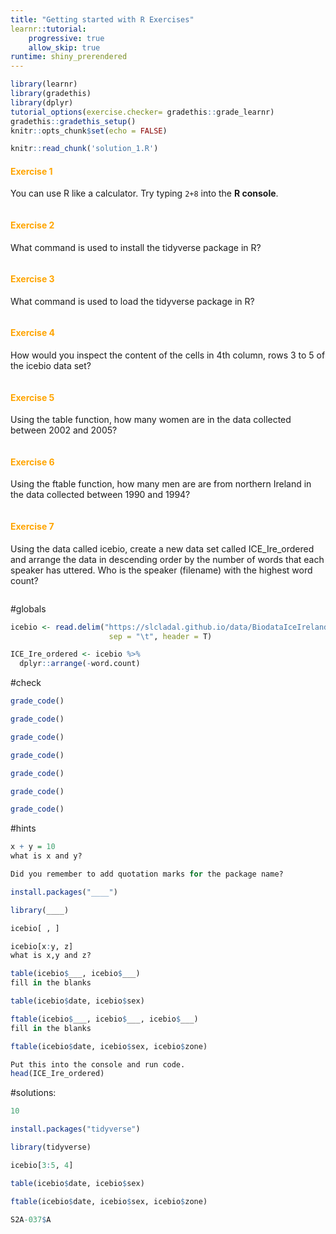 ```yaml
---
title: "Getting started with R Exercises"
learnr::tutorial:
    progressive: true
    allow_skip: true
runtime: shiny_prerendered
---
```


```r
library(learnr)
library(gradethis)
library(dplyr)
tutorial_options(exercise.checker= gradethis::grade_learnr)
gradethis::gradethis_setup()
knitr::opts_chunk$set(echo = FALSE)
```

```r
knitr::read_chunk('solution_1.R')
```

#### **<span style="color: orange;">Exercise 1</span>** {-}
You can use R like a calculator.  Try typing `2+8` into the **R console**.
```r

```

#### **<span style="color: orange;">Exercise 2</span>** {-}
What command is used to install the tidyverse package in R?    
```r

```
#### **<span style="color: orange;">Exercise 3</span>** {-}
What command is used to load the tidyverse package in R?    
```r

```

#### **<span style="color: orange;">Exercise 4</span>** {-}
How would you inspect the content of the cells in 4th column, rows 3 to 5 of the icebio data set?
```r

```

#### **<span style="color: orange;">Exercise 5</span>** {-}
Using the table function, how many women are in the data collected between 2002 and 2005?
```r

```
#### **<span style="color: orange;">Exercise 6</span>** {-}
Using the ftable function, how many men are are from northern Ireland in the data collected between 1990 and 1994?
```r

```
#### **<span style="color: orange;">Exercise 7</span>** {-}
Using the data called icebio, create a new data set called ICE_Ire_ordered and arrange the data in descending order by the number of words that each speaker has uttered. Who is the speaker (filename) with the highest word count?

```r

```

#globals
```r
icebio <- read.delim("https://slcladal.github.io/data/BiodataIceIreland.txt", 
                      sep = "\t", header = T)
```

```r
ICE_Ire_ordered <- icebio %>%
  dplyr::arrange(-word.count)
```

#check
```r
grade_code()
```

```r
grade_code()
```

```r
grade_code()
```

```r
grade_code()
```
```r
grade_code()
```
```r
grade_code()
```

```r
grade_code()
```


#hints
```r
x + y = 10
what is x and y? 
```

```r
Did you remember to add quotation marks for the package name?
```

```r
install.packages("____")
```

```r
library(____) 
```

```r
icebio[ , ]
```

```r
icebio[x:y, z]
what is x,y and z?
```

```r
table(icebio$___, icebio$___)
fill in the blanks
```

```r
table(icebio$date, icebio$sex)
```

```r
ftable(icebio$___, icebio$___, icebio$___)
fill in the blanks
```

```r
ftable(icebio$date, icebio$sex, icebio$zone)
```

```r
Put this into the console and run code.
head(ICE_Ire_ordered)
```

#solutions:
```r
10
```

```r
install.packages("tidyverse")
```

```r
library(tidyverse)
```

```r
icebio[3:5, 4]
```

```r
table(icebio$date, icebio$sex)
```

```r
ftable(icebio$date, icebio$sex, icebio$zone)
```

```r
S2A-037$A
```

